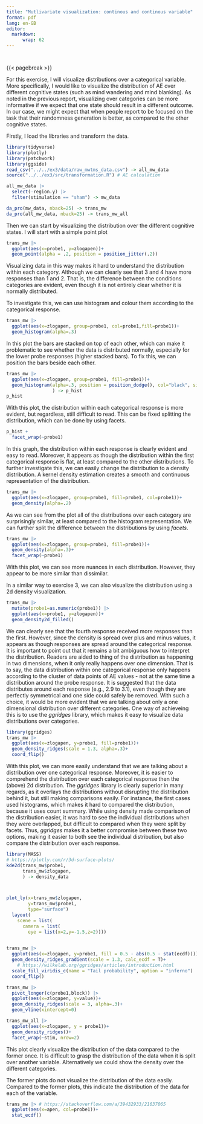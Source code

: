 ```yaml
---
title: "Mutlivariate visualization: continous and continous variable"
format: pdf
lang: en-GB
editor: 
  markdown:
      wrap: 62
---
```


```r

```


```r

```


{{< pagebreak >}}


For this exercise, I will visualize distributions over a categorical variable. More specifically, I would like to visualize the distribution of AE over different cognitive states (such as mind wandering and mind blanking). As noted in the previous report, visualizing over categories can be more informative if we expect that one state should result in a different outcome. In our case, we might expect that when people report to be focused on the task that their randomness generation is better, as compared to the other cognitive states. 

Firstly, I load the libraries and transform the data. 

```r
library(tidyverse)
library(plotly)
library(patchwork)
library(ggside)
read_csv("../../ex3/data/raw_mwtms_data.csv") -> all_mw_data 
source("../../ex3/src/transformation.R") # AE calculation
```

```r
all_mw_data |> 
  select(-region.y) |>
  filter(stimulation == "sham") -> mw_data

da_pro(mw_data, nback=25) -> trans_mw
da_pro(all_mw_data, nback=25) -> trans_mw_all
```

Then we can start by visualizing the distribution over the different cognitive states. I will start with a simple point plot

```r
trans_mw |>
  ggplot(aes(x=probe1, y=zlogapen))+
  geom_point(alpha = .2, position = position_jitter(.2))
```

Visualizing data in this way makes it hard to understand the distribution within each category. Although we can clearly see that 3 and 4 have more responses than 1 and 2. That is, the difference between the conditions categories are evident, even though it is not entirely clear whether it is normally distributed. 

To investigate this, we can use histogram and colour them according to the categorical response.

```r
trans_mw |> 
  ggplot(aes(x=zlogapen, group=probe1, col=probe1,fill=probe1))+
  geom_histogram(alpha=.3)
```

In this plot the bars are stacked on top of each other, which can make it problematic to see whether the data is distributed normally, especially for the lower probe responses (higher stacked bars). To fix this, we can position the bars beside each other. 

```r
trans_mw |> 
  ggplot(aes(x=zlogapen, group=probe1, fill=probe1))+
  geom_histogram(alpha=.3, position = position_dodge(), col="black", size=.15
                 ) -> p_hist 
p_hist
```

With this plot, the distribution within each categorical response is more evident, but regardless, still difficult to read. This can be fixed splitting the distribution, which can be done by using facets.

```r
p_hist +
  facet_wrap(~probe1)
```

In this graph, the distribution within each response is clearly evident and easy to read. Moreover, it appears as though the distribution within the first categorical response is flat, at least compared to the other distributions. To further investigate this, we can easily change the distribution to a density distribution. A kernel density estimation creates a smooth and continuous representation of the distribution. 

```r
trans_mw |> 
  ggplot(aes(x=zlogapen, group=probe1, fill=probe1, col=probe1))+
  geom_density(alpha=.2)
```

As we can see from the plot all of the distributions over each category are surprisingly similar, at least compared to the histogram representation. We can further split the difference between the distributions by using *facets*. 

```r
trans_mw |> 
  ggplot(aes(x=zlogapen, group=probe1, fill=probe1))+
  geom_density(alpha=.3)+
  facet_wrap(~probe1)
```

With this plot, we can see more nuances in each distribution. However, they appear to be more similar than dissimilar. 

In a similar way to exercise 3, we can also visualize the distribution using a 2d density visualization. 

```r
trans_mw |> 
  mutate(probe1=as.numeric(probe1)) |>
  ggplot(aes(x=probe1, y=zlogapen))+
  geom_density2d_filled()
```

We can clearly see that the fourth response received more responses than the first. However, since the density is spread over plus and minus values, it appears as though responses are spread around the categorical response. It is important to point out that it remains a bit ambiguous how to interpret the distribution. Readers are aided to thing of the distribution as happening in two dimensions, when it only really happens over one dimension. That is to say, the data distribution within one categorical response only happens according to the cluster of data points of AE values - not at the same time a distribution around the probe response. It is suggested that the data distributes around each response (e.g., 2.9 to 3.1), even though they are perfectly symmetrical and one side could safely be removed. With such a choice, it would be more evident that we are talking about only a one dimensional distribution over different categories. One way of achieveing this is to use the *ggridges* library, which makes it easy to visualize data distributions over categories. 

```r
library(ggridges)
trans_mw |> 
  ggplot(aes(x=zlogapen, y=probe1, fill=probe1))+
  geom_density_ridges(scale = 1.3, alpha=.3)+
  coord_flip()
```

With this plot, we can more easily understand that we are talking about a distribution over one categorical response. Moreover, it is easier to comprehend the distribution over each categorical response then the (above) 2d distribution. The *ggridges* library is clearly superior in many regards, as it overlays the distributions without disrupting the distribution behind it, but still making comparisons easily. For instance, the first cases used histograms, which makes it hard to compared the distribution, because it uses count summary. While using density made comparison of the distribution easier, it was hard to see the individual distributions when they were overlapped, but difficult to compared when they were split by facets. Thus, *ggridges* makes it a better compromise between these two options, making it easier to both see the individual distribution, but also compare the distribution over each response. 



```r
library(MASS)
# https://plotly.com/r/3d-surface-plots/
kde2d(trans_mw$probe1, 
      trans_mw$zlogapen,
      ) -> density_data



plot_ly(x=trans_mw$zlogapen, 
        y=trans_mw$probe1,
        type="surface")
  layout(
    scene = list( 
      camera = list(
        eye = list(x=2,y=-1.5,z=2))))
  
```



```r
trans_mw |> 
  ggplot(aes(x=zlogapen, y=probe1, fill = 0.5 - abs(0.5 - stat(ecdf))))+
  geom_density_ridges_gradient(scale = 1.3, calc_ecdf = T)+ 
    # https://wilkelab.org/ggridges/articles/introduction.html
  scale_fill_viridis_c(name = "Tail probability", option = "inferno")
  coord_flip()
```




```r
trans_mw |> 
  pivot_longer(c(probe1,block)) |>
  ggplot(aes(x=zlogapen, y=value))+
  geom_density_ridges(scale = 3, alpha=.3)+
  geom_vline(xintercept=0)

```


```r
trans_mw_all |>
  ggplot(aes(x=zlogapen, y = probe1))+
  geom_density_ridges()+
  facet_wrap(~stim, nrow=2)
```




This plot clearly visualize the distribution of the data compared to the former once. It is difficult to grasp the distribution of the data when it is split over another variable. Alternatively we could show the density over the different categories. 

The former plots do not visualize the distribution of the data easily. Compared to the former plots, this indicate the distribution of the data for each of the variable. 


 
```r
trans_mw |> # https://stackoverflow.com/a/39432933/21637065
  ggplot(aes(x=apen, col=probe1))+
  stat_ecdf()
```











